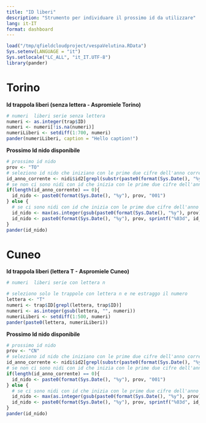 ```yaml
---
title: "ID liberi"
description: "Strumento per individuare il prossimo id da utilizzare"
lang: it-IT
format: dashboard
---
```


```r
load("/tmp/qfieldcloudproject/vespaVelutina.RData")
Sys.setenv(LANGUAGE = "it")
Sys.setlocale("LC_ALL", "it_IT.UTF-8")
library(pander)
```

# Torino

**Id trappola liberi (senza lettera - Aspromiele Torino)**

```r
# numeri  liberi serie senza lettera
numeri <- as.integer(trap$ID)
numeri <- numeri[!is.na(numeri)]
numeriLiberi <- setdiff(1:700, numeri)
pander(numeriLiberi, caption = "Hello caption!")
```

**Prossimo Id nido disponibile**

```r
# prossimo id nido
prov <- "TO"
# seleziono id nido che iniziano con le prime due cifre dell'anno corrente e la provincia
id_anno_corrente <- nidi$id2[grepl(substr(paste0(format(Sys.Date(), "%y"), prov), 1, 4), nidi$id2)]
# se non ci sono nidi con id che inizia con le prime due cifre dell'anno corrente e la provincia, il prossimo ID sarà il primo id nido con la provincia
if(length(id_anno_corrente) == 0){
  id_nido <- paste0(format(Sys.Date(), "%y"), prov, "001")
} else {
  # se ci sono nidi con id che inizia con le prime due cifre dell'anno corrente e la provincia, il prossimo ID sarà il massimo id nido con la provincia + 1
  id_nido <- max(as.integer(gsub(paste0(format(Sys.Date(), "%y"), prov), "", id_anno_corrente)))+1
  id_nido <- paste0(format(Sys.Date(), "%y"), prov, sprintf("%03d", id_nido))
}
pander(id_nido)

```

# Cuneo

**Id trappola liberi (lettera T - Aspromiele Cuneo)**

```r
# numeri  liberi serie con lettera n

# seleziono solo le trappole con lettera n e ne estraggo il numero
lettera <- "T"
numeri <- trap$ID[grepl(lettera, trap$ID)]
numeri <- as.integer(gsub(lettera, "", numeri))
numeriLiberi <- setdiff(1:500, numeri)
pander(paste0(lettera, numeriLiberi))
```

**Prossimo Id nido disponibile**

```r
# prossimo id nido
prov <- "CN"
# seleziono id nido che iniziano con le prime due cifre dell'anno corrente e la provincia
id_anno_corrente <- nidi$id2[grepl(substr(paste0(format(Sys.Date(), "%y"), prov), 1, 4), nidi$id2)]
# se non ci sono nidi con id che inizia con le prime due cifre dell'anno corrente e la provincia, il prossimo ID sarà il primo id nido con la provincia
if(length(id_anno_corrente) == 0){
  id_nido <- paste0(format(Sys.Date(), "%y"), prov, "001")
} else {
  # se ci sono nidi con id che inizia con le prime due cifre dell'anno corrente e la provincia, il prossimo ID sarà il massimo id nido con la provincia + 1
  id_nido <- max(as.integer(gsub(paste0(format(Sys.Date(), "%y"), prov), "", id_anno_corrente)))+1
  id_nido <- paste0(format(Sys.Date(), "%y"), prov, sprintf("%03d", id_nido))
}
pander(id_nido)

```
